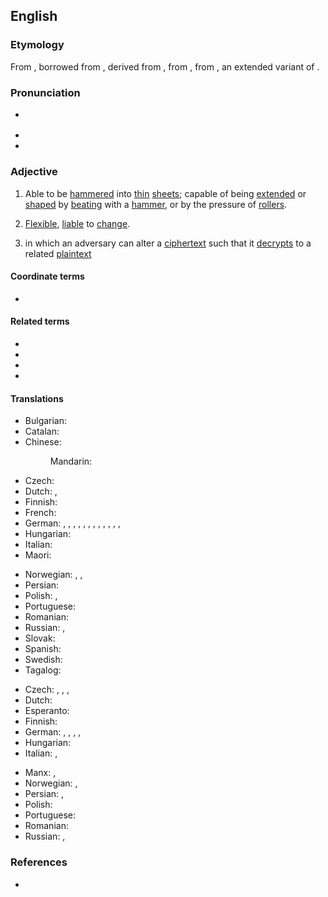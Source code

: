 {{also|malléable}}
==English==

===Etymology===
From {{etyl|frm|en}} {{m|frm|malléable}}, borrowed from {{etyl|LL.|en}} {{m|la|malleābilis}}, derived from {{m|la|malleāre||to hammer}}, from {{m|la|malleus||hammer}}, from {{etyl|ine-pro|en}} {{m|ine-pro|*mal-ni-||crushing}}, an extended variant of {{etyl|ine-pro|en}} {{m|ine-pro|*melH₂-||crush, grind}}.

===Pronunciation===
* {{a|US}} {{IPA|/ˈmæli.əbəl/|lang=en}}
* {{audio|en-us-malleable.ogg|Audio (US)|lang=en}}
* {{hyphenation|mal|le|a|ble|lang=en}}

===Adjective===
{{en-adj}}

# Able to be [[hammer]]ed into [[thin]] [[sheet]]s; capable of being [[extend]]ed or [[shape]]d by [[beat]]ing with a [[hammer]], or by the pressure of [[roller]]s.
# {{lb|en|metaphorical}} [[flexible|Flexible]], [[liable]] to [[change]].
#: {{ux|en|My opinion on the subject is '''malleable'''.}}
# {{lb|en|cryptography|of an algorithm}} in which an adversary can alter a [[ciphertext]] such that it [[decrypts]] to a related [[plaintext]]

====Coordinate terms====
* {{l|en|ductile}}

====Related terms====
* {{l|en|malleability}}
* {{l|en|malleableness}}
* {{l|en|malleably}}
* {{l|en|malleate}}

====Translations====
{{trans-top|able to be hammered into thin sheets}}
* Bulgarian: {{t+|bg|ковък}}
* Catalan: {{t|ca|mal·leable}}
* Chinese:
*: Mandarin: {{t|cmn|可锻造的}}
* Czech: {{t+|cs|kujný}}
* Dutch: {{t|nl|hamerbaar}}, {{t+|nl|smeedbaar}}
* Finnish: {{t+|fi|taottava}}
* French: {{t+|fr|malléable}}
* German: {{t|de|hämmerbar}}, {{t+|de|schmiedbar}}, {{t|de|formbar}}, {{t+|de|verformbar}}, {{t+|de|dehnbar}}, {{t+|de|plastisch}}, {{t+|de|biegsam}}, {{t|de|biegbar}}, {{t+|de|weich}}, {{t+|de|geschmeidig}}, {{t+|de|veränderbar}}, {{t|de|gestaltbar}}, {{t|de|knetbar}}
* Hungarian: {{t|hu|nyújtható}}
* Italian: {{t+|it|malleabile}}
* Maori: {{t|mi|māngohe }}
{{trans-mid}}
* Norwegian: {{t+|no|bøyelig}}, {{t|no|fleksibel}}, {{t+|no|smidig}}
* Persian: {{t|fa|چکش خور|tr=chakosh khor|sc=fa-Arab}}
* Polish: {{t|pl|kowalny|m}}, {{t+|pl|kujny|m}}
* Portuguese: {{t+|pt|maleável}}
* Romanian: {{t+|ro|maleabil}}
* Russian: {{t+|ru|ко́вкий}}, {{t+|ru|пластичный}}
* Slovak: {{t|sk|kujný}}
* Spanish: {{t|es|maleable}}
* Swedish: {{t+|sv|smidbar}}
* Tagalog: {{t|tl|pukpukin}}
{{trans-bottom}}

{{trans-top|liable to change}}
* Czech: {{t|cs|měnitelný|m}}, {{t+|cs|poddajný|m}}, {{t|cs|tvarovatelný|m}}, {{t|cs|tvárný|m}}
* Dutch: {{t+|nl|kneedbaar}}
* Esperanto: {{t|eo|ŝanĝebla}}
* Finnish: {{t|fi|mukautuvainen}}
* German: {{t+|de|veränderlich}}, {{t+|de|flexibel}}, {{t|de|formbar}}, {{t+|de|dehnbar}}, {{t+|de|beeinflußbar}}
* Hungarian: {{t+|hu|képlékeny}}
* Italian: {{t+|it|malleabile}}, {{t+|it|forgiabile}}
{{trans-mid}}
* Manx: {{t|gv|so-lhoobagh}}, {{t|gv|so-chummeydagh}}
* Norwegian: {{t|no|fleksibel}}, {{t+|no|smidig}}
* Persian: {{t+|fa|قابل انعطاف|tr=ghabel-e en'etaf|sc=fa-Arab}}, {{t|fa|انعطاف پذیر|tr=en'etaf pazir|sc=fa-Arab}}
* Polish: {{t+|pl|podatny|m}}
* Portuguese: {{t+|pt|maleável}}
* Romanian: {{t+|ro|maleabil}}
* Russian: {{t+|ru|пода́тливый}}, {{t+|ru|восприимчивый}}
{{trans-bottom}}

===References===
* {{R:Webster 1913}}
